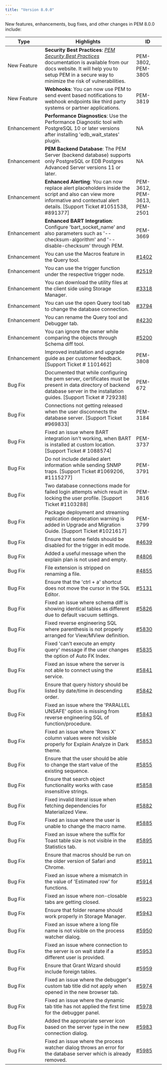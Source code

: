 ```yaml
---
title: "Version 8.0.0"
---
```

New features, enhancements, bug fixes, and other changes in PEM 8.0.0 include:

| Type | Highlights | ID |
| ---- | ---------- | -- |
| New Feature | **Security Best Practices**: [*PEM Security Best Practices*](../pem_security_best_practices) documentation is available from our docs website. It will help you to setup PEM in a secure way to minimize the risk of vulnerabilities. | PEM-3802, PEM-3805 |
| New Feature | **Webhooks**: You can now use PEM to send event based notifications to webhook endpoints like third party systems or partner applications. | PEM-3819 |
| Enhancement | **Performance Diagnostics**: Use the Performance Diagnostic tool with PostgreSQL 10 or later versions after installing 'edb_wait_states' plugin. | NA |
| Enhancement | **PEM Backend Database**: The PEM Server (backend database) supports only PostgreSQL or EDB Postgres Advanced Server versions 11 or later. | NA |
| Enhancement | **Enhanced Alerting**: You can now replace alert placeholders inside the script and also can view more informative and contextual alert details. [Support Ticket #1051538, #891377] | PEM-3612, PEM-3613, PEM-2501 |
| Enhancement | **Enhanced BART Integration**: Configure 'bart_socket_name' and also parameters such as '--checksum-algorithm' and '--disable-checksum' through PEM. | PEM-3669 |
| Enhancement | You can use the Macros feature in the Query tool. | [#1402](https://redmine.postgresql.org/issues/1402) |
| Enhancement | You can use the trigger function under the respective trigger node. | [#2519](https://redmine.postgresql.org/issues/2519) |
| Enhancement | You can download the utility files at the client side using Storage Manager. |  [#3318](https://redmine.postgresql.org/issues/3318) |
| Enhancement | You can use the open Query tool tab to change the database connection. | [#3794](https://redmine.postgresql.org/issues/3794) |
| Enhancement | You can rename the Query tool and Debugger tab. | [#4230](https://redmine.postgresql.org/issues/4230) |
| Enhancement |You can ignore the owner while comparing the objects through Schema diff tool. | [#5200](https://redmine.postgresql.org/issues/5200) |
| Enhancement | Improved installation and upgrade guide as per customer feedback. [Support Ticket # 1101462] | PEM-3808 |
| Bug Fix |  Documented that while configuring the pem server, certificates must be present in data directory of backend database server in the installation guides. [Support Ticket # 729238] | PEM-672 |
| Bug Fix | Connections not getting released when the user disconnects the database server. [Support Ticket #969833] | PEM-3184 |
| Bug Fix |  Fixed an issue where BART integration isn't working, when BART is installed at custom location. [Support Ticket # 1088574] | PEM-3737 |
| Bug Fix | Do not include detailed alert information while sending SNMP traps. [Support Ticket #1069206, #1115277] | PEM-3791 |
| Bug Fix | Two database connections made for failed login attempts which result in locking the user profile. [Support Ticket #1103288]| PEM-3816 |
| Bug Fix | Package deployment and streaming replication deprecation warning is added in Upgrade and Migration Guide. [Support Ticket #1021617] | PEM-3799 |
| Bug Fix | Ensure that some fields should be disabled for the trigger in edit mode. | [#4639](https://redmine.postgresql.org/issues/4639) |
| Bug Fix | Added a useful message when the explain plan is not used and empty. | [#4806](https://redmine.postgresql.org/issues/4806) |
| Bug Fix | File extension is stripped on renaming a file. | [#4855](https://redmine.postgresql.org/issues/4855) |
| Bug Fix | Ensure that the 'ctrl + a' shortcut does not move the cursor in the SQL Editor. | [#5131](https://redmine.postgresql.org/issues/5131) |
| Bug Fix | Fixed an issue where schema diff is showing identical tables as different due to default vacuum settings. | [#5826](https://redmine.postgresql.org/issues/5826) |
| Bug Fix | Fixed reverse engineering SQL where parenthesis is not properly arranged for View/MView definition. | [#5830](https://redmine.postgresql.org/issues/5830) |
| Bug Fix | Fixed 'can't execute an empty query' message if the user changes the option of Auto FK Index. | [#5835](https://redmine.postgresql.org/issues/5835) |
| Bug Fix | Fixed an issue where the server is not able to connect using the service. | [#5841](https://redmine.postgresql.org/issues/5841) |
| Bug Fix | Ensure that query history should be listed by date/time in descending order. | [#5842](https://redmine.postgresql.org/issues/5842) |
| Bug Fix | Fixed an issue where the 'PARALLEL UNSAFE' option is missing from reverse engineering SQL of function/procedure. | [#5843](https://redmine.postgresql.org/issues/5843) |
| Bug Fix | Fixed an issue where 'Rows X' column values were not visible properly for Explain Analyze in Dark theme. | [#5853](https://redmine.postgresql.org/issues/5853) |
| Bug Fix | Ensure that the user should be able to change the start value of the existing sequence. | [#5855](https://redmine.postgresql.org/issues/5855) |
| Bug Fix | Ensure that search object functionality works with case insensitive strings. | [#5858](https://redmine.postgresql.org/issues/5858) |
| Bug Fix | Fixed invalid literal issue when fetching dependencies for Materialized View. | [#5882](https://redmine.postgresql.org/issues/5882) |
| Bug Fix | Fixed an issue where the user is unable to change the macro name. | [#5885](https://redmine.postgresql.org/issues/5885) |
| Bug Fix | Fixed an issue where the suffix for Toast table size is not visible in the Statistics tab. | [#5895](https://redmine.postgresql.org/issues/5895) |
| Bug Fix | Ensure that macros should be run on the older version of Safari and Chrome. | [#5911](https://redmine.postgresql.org/issues/5911) |
| Bug Fix | Fixed an issue where a mismatch in the value of 'Estimated row' for functions. | [#5914](https://redmine.postgresql.org/issues/5914) |
| Bug Fix | Fixed an issue where non-closable tabs are getting closed. | [#5923](https://redmine.postgresql.org/issues/5923) |
| Bug Fix | Ensure that folder rename should work properly in Storage Manager. | [#5943](https://redmine.postgresql.org/issues/5943) |
| Bug Fix | Fixed an issue where a long file name is not visible on the process watcher dialog. | [#5950](https://redmine.postgresql.org/issues/5950) |
| Bug Fix | Fixed an issue where connection to the server is on wait state if a different user is provided. | [#5953](https://redmine.postgresql.org/issues/5953) |
| Bug Fix | Ensure that Grant Wizard should include foreign tables. | [#5959](https://redmine.postgresql.org/issues/5959) |
| Bug Fix | Fixed an issue where the debugger's custom tab title did not apply when opened in the new browser tab. | [#5974](https://redmine.postgresql.org/issues/5974) |
| Bug Fix | Fixed an issue where the dynamic tab title has not applied the first time for the debugger panel. | [#5978](https://redmine.postgresql.org/issues/5978) |
| Bug Fix | Added the appropriate server icon based on the server type in the new connection dialog. | [#5983](https://redmine.postgresql.org/issues/5983) |
| Bug Fix | Fixed an issue where the process watcher dialog throws an error for the database server which is already removed. | [#5985](https://redmine.postgresql.org/issues/5985) |